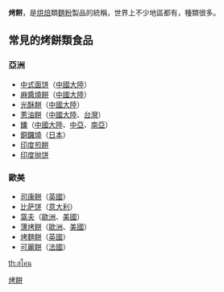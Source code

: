'''烤餅'''，是[[烘焙|烘焙]]類[[麵粉|麵粉]]製品的統稱，世界上不少地區都有，種類很多。

==常見的烤餅類食品==
===亞洲===
*[[中式面饼|中式面饼]]（[[中國大陸|中國大陸]]）
*[[麻醬燒餅|麻醬燒餅]]（[[中國大陸|中國大陸]]）
*[[光酥餅|光酥餅]]（[[中國大陸|中國大陸]]）
*[[蔥油餅|蔥油餅]]（[[中國大陸|中國大陸]]、[[台灣|台灣]]）
*[[饢|饢]]（[[中國大陸|中國大陸]]、[[中亞|中亞]]、[[南亞|南亞]]）
*[[銅鑼燒|銅鑼燒]]（[[日本|日本]]）
*[[印度煎餅|印度煎餅]]
*[[印度抛饼|印度抛饼]]

===歐美===
*[[司康餅|司康餅]]（[[英國|英國]]）
*[[比萨饼|比萨饼]]（[[意大利|意大利]]）
*[[窩夫|窩夫]]（[[歐洲|歐洲]]、[[美國|美國]]）
*[[薄烤餅|薄烤餅]]（[[歐洲|歐洲]]、[[美國|美國]]）
*[[烤麵餅|烤麵餅]]（[[英國|英國]]）
*[[可麗餅|可麗餅]]（[[法國|法國]]）
{{food-stub}}

[[Category:烤餅|]]

[[th:สโคน|th:สโคน]]